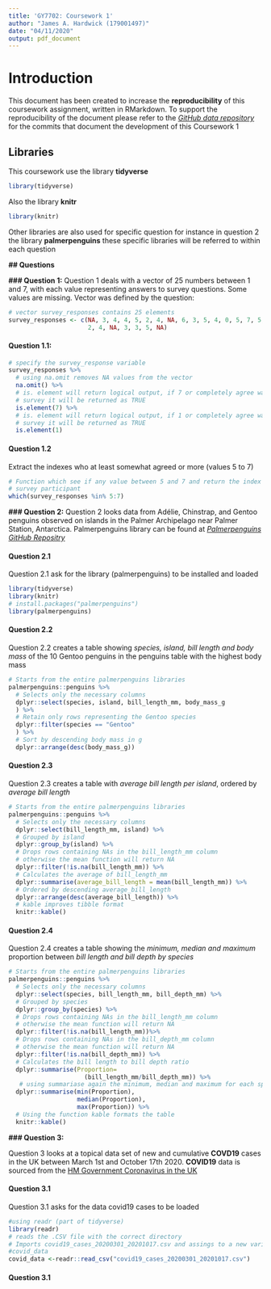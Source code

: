 ```yaml
---
title: 'GY7702: Coursework 1'
author: "James A. Hardwick (179001497)"
date: "04/11/2020"
output: pdf_document
---
```

# Introduction 
This document has been created to increase the **reproducibility** of this coursework 
assignment, written in RMarkdown. To support the reproducibility of the document
please refer to the *[GitHub data repository](https://github.com/Jah109/GY7702_CW1.git)*
for the commits that document the development of this Coursework 1

## Libraries 
This coursework use the library **tidyverse**
```r
library(tidyverse)
```
Also the library **knitr**
```r
library(knitr)
```

Other libraries are also used for specific question for instance in question 2 the library **palmerpenguins** these specific libraries will be referred to within each question  

**## Questions** 

**### Question 1:** 
Question 1 deals with a vector of 25 numbers between 1 and 7, with each value representing answers to survey questions. Some values are missing. Vector was defined by the question: 

```r
# vector survey_responses contains 25 elements 
survey_responses <- c(NA, 3, 4, 4, 5, 2, 4, NA, 6, 3, 5, 4, 0, 5, 7, 5, NA, 5, 
                      2, 4, NA, 3, 3, 5, NA)
```

#### Question 1.1:

```r
# specify the survey_response variable 
survey_responses %>%
  # using na.omit removes NA values from the vector 
  na.omit() %>%
  # is. element will return logical output, if 7 or completely agree was answered in the 
  # survey it will be returned as TRUE 
  is.element(7) %>%
  # is. element will return logical output, if 1 or completely agree was answered in the 
  # survey it will be returned as TRUE
  is.element(1)
```
#### Question 1.2
Extract the indexes who at least somewhat agreed or more (values 5 to 7)

```r
# Function which see if any value between 5 and 7 and return the index of each 
# survey participant 
which(survey_responses %in% 5:7)
```

**### Question 2:**
Question 2 looks data from Adélie, Chinstrap, and Gentoo penguins observed on islands in the Palmer Archipelago near Palmer Station, Antarctica. Palmerpenguins library can be found at *[Palmerpenguins GitHub Repositry](https://github.com/allisonhorst/palmerpenguins.git)*

#### Question 2.1
Question 2.1 ask for the library (palmerpenguins) to be installed and loaded 
```r
library(tidyverse)
library(knitr)
# install.packages("palmerpenguins")
library(palmerpenguins)
```

#### Question 2.2
Question 2.2 creates a table showing *species, island, bill length and body mass* of the 10 Gentoo penguins in the penguins table with the highest body mass
```r
# Starts from the entire palmerpenguins libraries  
palmerpenguins::penguins %>%
  # Selects only the necessary columns
  dplyr::select(species, island, bill_length_mm, body_mass_g
  ) %>%
  # Retain only rows representing the Gentoo species 
  dplyr::filter(species == "Gentoo"
  ) %>%
  # Sort by descending body mass in g
  dplyr::arrange(desc(body_mass_g)) 
```

#### Question 2.3 
Question 2.3 creates a table with *average bill length per island*, ordered by *average bill length*
```r
# Starts from the entire palmerpenguins libraries  
palmerpenguins::penguins %>%
  # Selects only the necessary columns
  dplyr::select(bill_length_mm, island) %>%
  # Grouped by island
  dplyr::group_by(island) %>%
  # Drops rows containing NAs in the bill_length_mm column
  # otherwise the mean function will return NA
  dplyr::filter(!is.na(bill_length_mm)) %>%
  # Calculates the average of bill_length_mm
  dplyr::summarise(average_bill_length = mean(bill_length_mm)) %>%
  # Ordered by descending average_bill_length
  dplyr::arrange(desc(average_bill_length)) %>%
  # kable improves tibble format 
  knitr::kable()
```

#### Question 2.4 
Question 2.4 creates a table showing the *minimum, median and maximum* proportion between *bill length and bill depth by species* 
```r
# Starts from the entire palmerpenguins libraries 
palmerpenguins::penguins %>%
  # Selects only the necessary columns
  dplyr::select(species, bill_length_mm, bill_depth_mm) %>%
  # Grouped by species
  dplyr::group_by(species) %>%
  # Drops rows containing NAs in the bill_length_mm column
  # otherwise the mean function will return NA
  dplyr::filter(!is.na(bill_length_mm))%>%
  # Drops rows containing NAs in the bill_depth_mm column
  # otherwise the mean function will return NA
  dplyr::filter(!is.na(bill_depth_mm)) %>%
  # Calculates the bill length to bill depth ratio 
  dplyr::summarise(Proportion= 
                     (bill_length_mm/bill_depth_mm)) %>%
   # using summariase again the minimum, median and maximum for each species can be calculated 
  dplyr::summarise(min(Proportion), 
                   median(Proportion),
                   max(Proportion)) %>%
  # Using the function kable formats the table 
  knitr::kable()
```


**### Question 3:**

Question 3 looks at a topical data set of new and cumulative **COVD19** cases in the UK between March 1st and October 17th 2020. **COVID19** data is sourced from the [HM Government Coronavirus in the UK](https://coronavirus-staging.data.gov.uk/details/cases) 

#### Question 3.1
Question 3.1 asks for the data covid19 cases to be loaded  

```r
#using readr (part of tidyverse)
library(readr)
# reads the .CSV file with the correct directory
# Imports covid19_cases_20200301_20201017.csv and assings to a new variable
#covid_data 
covid_data <-readr::read_csv("covid19_cases_20200301_20201017.csv")
```

#### Question 3.1





